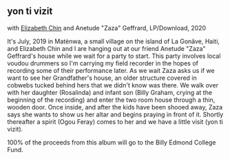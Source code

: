 ## yon ti vizit
with [Elizabeth Chin](https://elizabethjchin.com/) and Anetude "Zaza" Geffrard, LP/Download, 2020

<Cover src="AWP011-web-front.jpg" />

<Bandcamp album="2093205976" />

It's July, 2019 in Matènwa, a small village on the island of La Gonâve, Haiti, and Elizabeth Chin and I are hanging out at our friend Anetude "Zaza" Geffrard's house while we wait for a party to start. This party involves local voudou drummers so I'm carrying my field recorder in the hopes of recording some of their performance later. As we wait Zaza asks us if we want to see her Grandfather's house, an older structure covered in cobwebs tucked behind hers that we didn't know was there. We walk over with her daughter (Rosalinda) and infant son (Billy Graham, crying at the beginning of the recording) and enter the two room house through a thin, wooden door. Once inside, and after the kids have been shooed away, Zaza says she wants to show us her altar and begins praying in front of it. Shortly thereafter a spirit (Ogou Feray) comes to her and we have a little visit (yon ti vizit).

100% of the proceeds from this album will go to the Billy Edmond College Fund.
